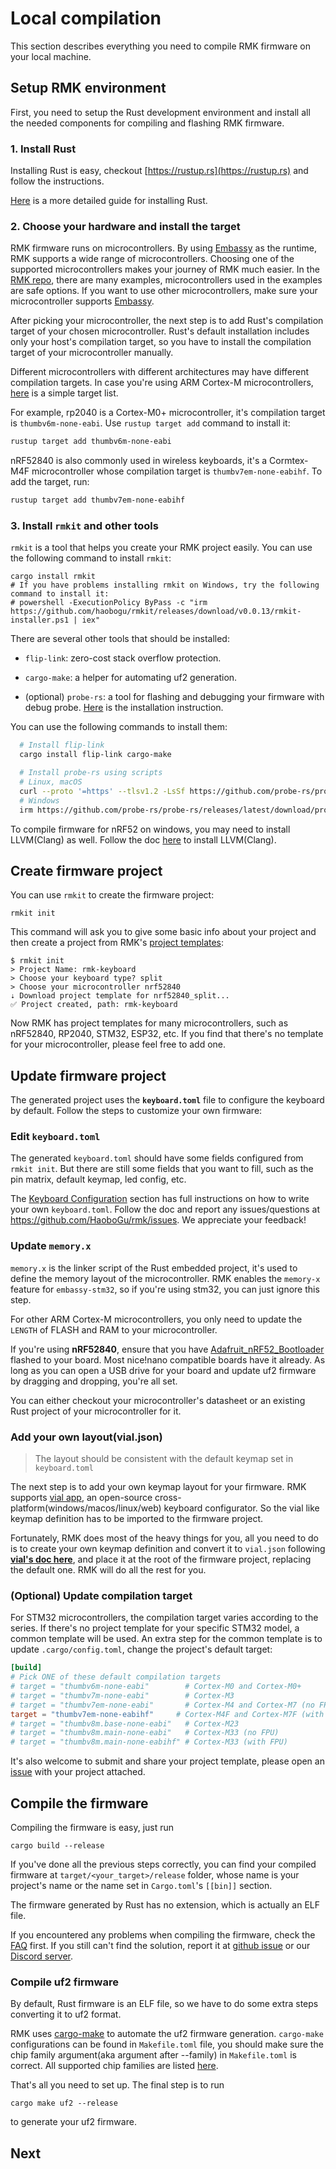 # Local compilation

This section describes everything you need to compile RMK firmware on your local machine.

## Setup RMK environment

First, you need to setup the Rust development environment and install all the needed components for compiling and flashing RMK firmware.

### 1. Install Rust

Installing Rust is easy, checkout [https://rustup.rs](https://rustup.rs) and follow the instructions.

[Here](https://doc.rust-lang.org/book/ch01-01-installation.html) is a more detailed guide for installing Rust.

### 2. Choose your hardware and install the target

RMK firmware runs on microcontrollers. By using [Embassy](https://github.com/embassy-rs/embassy) as the runtime, RMK supports a wide range of microcontrollers. Choosing one of the supported microcontrollers makes your journey of RMK much easier. In the [RMK repo](https://github.com/HaoboGu/rmk/tree/main/examples), there are many examples, microcontrollers used in the examples are safe options. If you want to use other microcontrollers, make sure your microcontroller supports [Embassy](https://github.com/embassy-rs/embassy).

After picking your microcontroller, the next step is to add Rust's compilation target of your chosen microcontroller. Rust's default installation includes only your host's compilation target, so you have to install the compilation target of your microcontroller manually.

Different microcontrollers with different architectures may have different compilation targets. In case you're using ARM Cortex-M microcontrollers, [here](https://docs.rust-embedded.org/book/intro/install.html#rust-toolchain) is a simple target list.

For example, rp2040 is a Cortex-M0+ microcontroller, it's compilation target is `thumbv6m-none-eabi`. Use `rustup target add` command to install it:

```bash
rustup target add thumbv6m-none-eabi
```

nRF52840 is also commonly used in wireless keyboards, it's a Cormtex-M4F microcontroller whose compilation target is `thumbv7em-none-eabihf`. To add the target, run:

```bash
rustup target add thumbv7em-none-eabihf
```

### 3. Install `rmkit` and other tools

`rmkit` is a tool that helps you create your RMK project easily. You can use the following command to install `rmkit`:

```shell
cargo install rmkit
# If you have problems installing rmkit on Windows, try the following command to install it:
# powershell -ExecutionPolicy ByPass -c "irm https://github.com/haobogu/rmkit/releases/download/v0.0.13/rmkit-installer.ps1 | iex"
```

There are several other tools that should be installed:

- `flip-link`: zero-cost stack overflow protection.

- `cargo-make`: a helper for automating uf2 generation.

- (optional) `probe-rs`: a tool for flashing and debugging your firmware with debug probe. [Here](https://probe.rs/docs/getting-started/installation/) is the installation instruction.

You can use the following commands to install them:

```bash
  # Install flip-link
  cargo install flip-link cargo-make

  # Install probe-rs using scripts
  # Linux, macOS
  curl --proto '=https' --tlsv1.2 -LsSf https://github.com/probe-rs/probe-rs/releases/latest/download/probe-rs-tools-installer.sh | sh
  # Windows
  irm https://github.com/probe-rs/probe-rs/releases/latest/download/probe-rs-tools-installer.ps1 | iex
```

To compile firmware for nRF52 on windows, you may need to install LLVM(Clang) as well. Follow the doc [here](https://rust-lang.github.io/rust-bindgen/requirements.html#windows) to install LLVM(Clang).

## Create firmware project

You can use `rmkit` to create the firmware project:

```shell
rmkit init
```

This command will ask you to give some basic info about your project and then create a project from RMK's [project templates](https://github.com/HaoboGu/rmk-template):

```shell
$ rmkit init
> Project Name: rmk-keyboard
> Choose your keyboard type? split
> Choose your microcontroller nrf52840
⇣ Download project template for nrf52840_split...
✅ Project created, path: rmk-keyboard
```

Now RMK has project templates for many microcontrollers, such as nRF52840, RP2040, STM32, ESP32, etc. If you find that there's no template for your microcontroller, please feel free to add one.

## Update firmware project

The generated project uses the **`keyboard.toml`** file to configure the keyboard by default. Follow the steps to customize your own firmware:

### Edit `keyboard.toml`

The generated `keyboard.toml` should have some fields configured from `rmkit init`. But there are still some fields that you want to fill, such as the pin matrix, default keymap, led config, etc.

The [Keyboard Configuration](../../features/keyboard_configuration) section has full instructions on how to write your own `keyboard.toml`. Follow the doc and report any issues/questions at https://github.com/HaoboGu/rmk/issues. We appreciate your feedback!

### Update `memory.x`

`memory.x` is the linker script of the Rust embedded project, it's used to define the memory layout of the microcontroller. RMK enables the `memory-x` feature for `embassy-stm32`, so if you're using stm32, you can just ignore this step.

For other ARM Cortex-M microcontrollers, you only need to update the `LENGTH` of FLASH and RAM to your microcontroller.

If you're using **nRF52840**, ensure that you have [Adafruit_nRF52_Bootloader](https://github.com/adafruit/Adafruit_nRF52_Bootloader) flashed to your board. Most nice!nano compatible boards have it already. As long as you can open a USB drive for your board and update uf2 firmware by dragging and dropping, you're all set.

You can either checkout your microcontroller's datasheet or an existing Rust project of your microcontroller for it.

### Add your own layout(vial.json)

> The layout should be consistent with the default keymap set in `keyboard.toml`

The next step is to add your own keymap layout for your firmware. RMK supports [vial app](https://get.vial.today/), an open-source cross-platform(windows/macos/linux/web) keyboard configurator. So the vial like keymap definition has to be imported to the firmware project.

Fortunately, RMK does most of the heavy things for you, all you need to do is to create your own keymap definition and convert it to `vial.json` following **[vial's doc here](https://get.vial.today/docs/porting-to-via.html)**, and place it at the root of the firmware project, replacing the default one. RMK will do all the rest for you.

### (Optional) Update compilation target

For STM32 microcontrollers, the compilation target varies according to the series. If there's no project template for your specific STM32 model, a common template will be used. An extra step for the common template is to update `.cargo/config.toml`, change the project's default target:

```toml
[build]
# Pick ONE of these default compilation targets
# target = "thumbv6m-none-eabi"        # Cortex-M0 and Cortex-M0+
# target = "thumbv7m-none-eabi"        # Cortex-M3
# target = "thumbv7em-none-eabi"       # Cortex-M4 and Cortex-M7 (no FPU)
target = "thumbv7em-none-eabihf"     # Cortex-M4F and Cortex-M7F (with FPU)
# target = "thumbv8m.base-none-eabi"   # Cortex-M23
# target = "thumbv8m.main-none-eabi"   # Cortex-M33 (no FPU)
# target = "thumbv8m.main-none-eabihf" # Cortex-M33 (with FPU)
```

It's also welcome to submit and share your project template, please open an [issue](https://github.com/HaoboGu/rmk-template/issues) with your project attached.

## Compile the firmware

Compiling the firmware is easy, just run

```shell
cargo build --release
```

If you've done all the previous steps correctly, you can find your compiled firmware at `target/<your_target>/release` folder, whose name is your project's name or the name set in `Cargo.toml`'s `[[bin]]` section.

The firmware generated by Rust has no extension, which is actually an ELF file.

If you encountered any problems when compiling the firmware, check the [FAQ](./faq.md) first. If you still can't find the solution, report it at [github issue](https://github.com/HaoboGu/rmk/issues) or our [Discord server](https://discord.gg/HHGA7pQxkG).

### Compile uf2 firmware

By default, Rust firmware is an ELF file, so we have to do some extra steps converting it to uf2 format.

RMK uses [cargo-make](https://github.com/sagiegurari/cargo-make) to automate the uf2 firmware generation. `cargo-make` configurations can be found in `Makefile.toml` file, you should make sure the chip family argument(aka argument after --family) in `Makefile.toml` is correct. All supported chip families are listed [here](https://github.com/fhanrath/hex-to-uf2/blob/main/hex_to_uf2/src/families.rs#L7).

That's all you need to set up. The final step is to run

```shell
cargo make uf2 --release
```

to generate your uf2 firmware.

## Next


<div style={{ display: "grid", gridTemplateColumns: "repeat(1, 1fr)", gap: "20px"}}>
<LinkCard
      href="../flash_firmware"
      title="️Flashing Firmware"
      description="Flash the firmware to your microcontroller"
/>
</div>